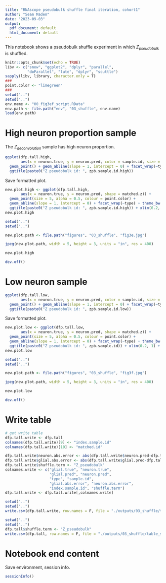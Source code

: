 ```yaml
---
title: "RNAscope pseudobulk shuffle final iteration, cohort1"
author: "Sean Maden"
date: "2023-09-03"
output:
  pdf_document: default
  html_document: default
---
```


This notebook shows a pseudobulk shuffle experiment in which $Z_{pseudobulk}$ is shuffled.

```r
knitr::opts_chunk$set(echo = TRUE)
libv <- c("snow", "ggplot2", "dplyr", "parallel", 
          "doParallel", "lute", "dplyr", "scuttle")
sapply(libv, library, character.only = T)
###
point.color <- "limegreen"
###
setwd("..")
setwd("..")
env.name <- "00_fig3ef_script.RData"
env.path <- file.path("env", "03_shuffle", env.name)
load(env.path)
```

# High neuron proportion sample

The $Z_{deconvolution}$ sample has high neuron proportion.

```r
ggplot(dfp.tall.high, 
       aes(x = neuron.true, y = neuron.pred, color = sample.id, size = matched.z)) + 
  geom_point() + geom_abline(slope = 1, intercept = 0) + facet_wrap(~type) +
  ggtitle(paste0("Z pseudobulk id: ", zpb.sample.id.high))
```

Save formatted plot. 

```r
new.plot.high <- ggplot(dfp.tall.high, 
       aes(x = neuron.true, y = neuron.pred, shape = matched.z)) + 
  geom_point(size = 5, alpha = 0.5, colour = point.color) + 
  geom_abline(slope = 1, intercept = 0) + facet_wrap(~type) + theme_bw() +
  ggtitle(paste0("Z pseudobulk id: ", zpb.sample.id.high)) + xlim(0.2, 1) + ylim(0.2, 1)
new.plot.high
```

```r

setwd("..")
setwd("..")

new.plot.path <- file.path("figures", "03_shuffle", "fig3e.jpg")

jpeg(new.plot.path, width = 5, height = 3, units = "in", res = 400)

new.plot.high

dev.off()

```

# Low neuron sample

```r
ggplot(dfp.tall.low, 
       aes(x = neuron.true, y = neuron.pred, color = sample.id, size = matched.z)) + 
  geom_point() + geom_abline(slope = 1, intercept = 0) + facet_wrap(~type) +
  ggtitle(paste0("Z pseudobulk id: ", zpb.sample.id.low))
```

Save formatted plot. 

```r
new.plot.low <- ggplot(dfp.tall.low, 
       aes(x = neuron.true, y = neuron.pred, shape = matched.z)) + 
  geom_point(size = 5, alpha = 0.5, colour = point.color) + 
  geom_abline(slope = 1, intercept = 0) + facet_wrap(~type) + theme_bw() +
  ggtitle(paste0("Z pseudobulk id: ", zpb.sample.id)) + xlim(0.2, 1) + ylim(0.2, 1)
new.plot.low
```

```r

setwd("..")
setwd("..")

new.plot.path <- file.path("figures", "03_shuffle", "fig3f.jpg")

jpeg(new.plot.path, width = 5, height = 3, units = "in", res = 400)

new.plot.low

dev.off()

```

# Write table

```r
# get write table
dfp.tall.write <- dfp.tall
colnames(dfp.tall.write)[9] <- "index.sample.id"
colnames(dfp.tall.write)[10] <- "matched.id"

dfp.tall.write$neuron.abs.error <- abs(dfp.tall.write$neuron.pred-dfp.tall.write$neuron.true)
dfp.tall.write$glial.abs.error <- abs(dfp.tall.write$glial.pred-dfp.tall.write$glial.true)
dfp.tall.write$shuffle.term <- "Z_pseudobulk"
colnames.write <- c("glial.true", "neuron.true", 
                    "glial.pred", "neuron.pred", 
                    "type", "sample.id", 
                    "glial.abs.error", "neuron.abs.error",
                    "index.sample.id", "shuffle.term")
dfp.tall.write <- dfp.tall.write[,colnames.write]
```

```r
setwd("..")
setwd("..")
write.csv(dfp.tall.write, row.names = F, file = "./outputs/03_shuffle/table_s3_zpseudobulk.csv")
```




```r
setwd("..")
setwd("..")
dfp.tall$shuffle.term <- "Z_pseudobulk"
write.csv(dfp.tall, row.names = F, file = "./outputs/03_shuffle/table_s3_zpb.csv")
```

# Notebook end content

Save environment, session info.

```r
sessionInfo()
```
